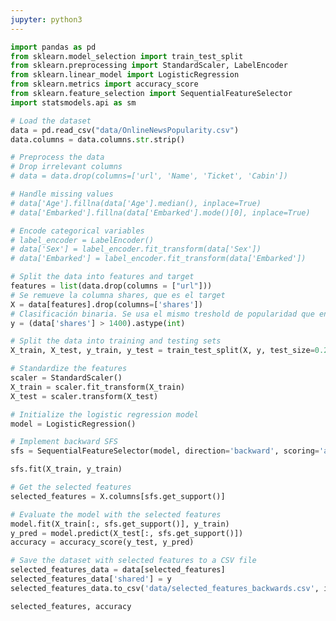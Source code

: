 ```yaml
---
jupyter: python3
---
```



```python
import pandas as pd
from sklearn.model_selection import train_test_split
from sklearn.preprocessing import StandardScaler, LabelEncoder
from sklearn.linear_model import LogisticRegression
from sklearn.metrics import accuracy_score
from sklearn.feature_selection import SequentialFeatureSelector
import statsmodels.api as sm

# Load the dataset
data = pd.read_csv("data/OnlineNewsPopularity.csv")
data.columns = data.columns.str.strip()

# Preprocess the data
# Drop irrelevant columns
# data = data.drop(columns=['url', 'Name', 'Ticket', 'Cabin'])

# Handle missing values
# data['Age'].fillna(data['Age'].median(), inplace=True)
# data['Embarked'].fillna(data['Embarked'].mode()[0], inplace=True)

# Encode categorical variables
# label_encoder = LabelEncoder()
# data['Sex'] = label_encoder.fit_transform(data['Sex'])
# data['Embarked'] = label_encoder.fit_transform(data['Embarked'])

# Split the data into features and target
features = list(data.drop(columns = ["url"]))
# Se remueve la columna shares, que es el target
X = data[features].drop(columns=['shares'])
# Clasificación binaria. Se usa el mismo treshold de popularidad que en artículo principal (1400)
y = (data['shares'] > 1400).astype(int)  
```


```python
# Split the data into training and testing sets
X_train, X_test, y_train, y_test = train_test_split(X, y, test_size=0.2, random_state=42)

# Standardize the features
scaler = StandardScaler()
X_train = scaler.fit_transform(X_train)
X_test = scaler.transform(X_test)

# Initialize the logistic regression model
model = LogisticRegression()

# Implement backward SFS
sfs = SequentialFeatureSelector(model, direction='backward', scoring='accuracy', cv=5, n_jobs=-1)

```


```python
sfs.fit(X_train, y_train)

# Get the selected features
selected_features = X.columns[sfs.get_support()]

# Evaluate the model with the selected features
model.fit(X_train[:, sfs.get_support()], y_train)
y_pred = model.predict(X_test[:, sfs.get_support()])
accuracy = accuracy_score(y_test, y_pred)


```


```python
# Save the dataset with selected features to a CSV file
selected_features_data = data[selected_features]
selected_features_data['shared'] = y
selected_features_data.to_csv('data/selected_features_backwards.csv', index=False)

selected_features, accuracy
```


```python

```